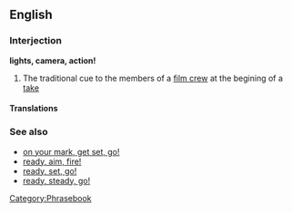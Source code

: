 ==English==
===Interjection===
'''lights, camera, action!'''

# The traditional cue to the members of a [[film crew]] at the begining of a [[take]]

====Translations====
{{rftrans}}

===See also===
* [[on your mark, get set, go!]]
* [[ready, aim, fire!]]
* [[ready, set, go!]]
* [[ready, steady, go!]]

[[Category:Phrasebook]]